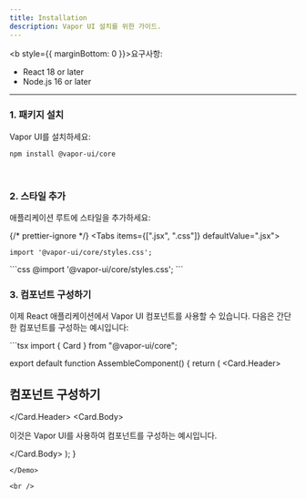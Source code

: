 ```yaml
---
title: Installation
description: Vapor UI 설치를 위한 가이드.
---
```


<b style={{ marginBottom: 0 }}>요구사항:</b>
<ul style={{ marginTop: 0 }}>
    <li>React 18 or later</li>
    <li>Node.js 16 or later</li>
</ul>

---

### 1. 패키지 설치

Vapor UI를 설치하세요:

```package-install
npm install @vapor-ui/core
```

<br />

### 2. 스타일 추가

애플리케이션 루트에 스타일을 추가하세요:

{/* prettier-ignore */}
<Tabs items={[".jsx", ".css"]} defaultValue=".jsx">
  <Tab value=".jsx">
  ```tsx
  import '@vapor-ui/core/styles.css'; 
  ```
  </Tab>
  <Tab value=".css">
  ```css
  @import '@vapor-ui/core/styles.css'; 
  ```
  </Tab>
</Tabs>

<br />

### 3. 컴포넌트 구성하기

이제 React 애플리케이션에서 Vapor UI 컴포넌트를 사용할 수 있습니다. 다음은 간단한 컴포넌트를 구성하는 예시입니다:

<Demo name="assemble-component">
```tsx
import { Card } from "@vapor-ui/core";

export default function AssembleComponent() {
  return (
    <Card>
      <Card.Header>
        <h2>컴포넌트 구성하기</h2>
      </Card.Header>
      <Card.Body>
        <p>이것은 Vapor UI를 사용하여 컴포넌트를 구성하는 예시입니다.</p>
      </Card.Body>
    </Card>
  );
}
```
</Demo>

<br />
